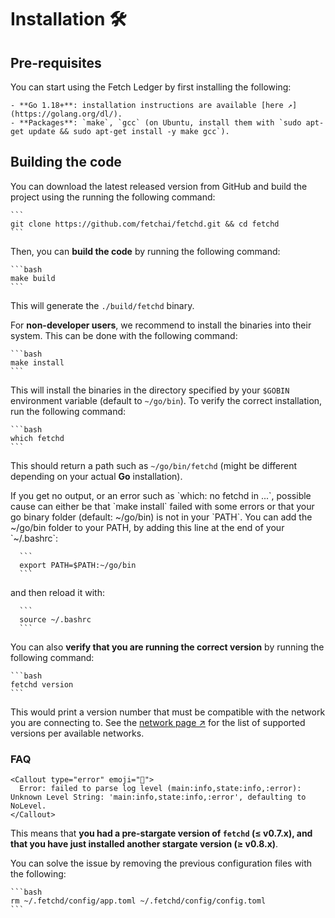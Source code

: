 
# Installation 🛠

## Pre-requisites

You can start using the Fetch Ledger by first installing the following:

    - **Go 1.18+**: installation instructions are available [here ↗️](https://golang.org/dl/).
    - **Packages**: `make`, `gcc` (on Ubuntu, install them with `sudo apt-get update && sudo apt-get install -y make gcc`).

## Building the code

You can download the latest released version from GitHub and build the project using the running the following command:

    ```
    git clone https://github.com/fetchai/fetchd.git && cd fetchd
    ```

Then, you can **build the code** by running the following command:

    ```bash
    make build
    ```

This will generate the `./build/fetchd` binary.

For **non-developer users**, we recommend to install the binaries into their system. This can be done with the following command:

    ```bash
    make install
    ```

This will install the binaries in the directory specified by your `$GOBIN` environment variable (default to `~/go/bin`). To verify the correct installation, run the following command:

    ```bash
    which fetchd
    ```

This should return a path such as `~/go/bin/fetchd` (might be different depending on your actual **Go** installation).

<Callout type="warning" emoji="⚠️">
  If you get no output, or an error such as `which: no fetchd in ...`, possible cause can either be that `make install` failed with some errors or that your go binary folder (default: ~/go/bin) is not in your `PATH`. You can add the ~/go/bin folder to your PATH, by adding this line at the end of your `~/.bashrc`:

      ```
      export PATH=$PATH:~/go/bin
      ```

  and then reload it with:

      ```
      source ~/.bashrc
      ```
</Callout>

You can also **verify that you are running the correct version** by running the following command:

    ```bash
    fetchd version
    ```

This would print a version number that must be compatible with the network you are connecting to. See the [network page ↗️](/references/fetch-network/ledger/active-networks) for the list of supported versions per available networks.

### FAQ

    <Callout type="error" emoji="️🚫">
      Error: failed to parse log level (main:info,state:info,:error): Unknown Level String: 'main:info,state:info,:error', defaulting to NoLevel.
    </Callout>

This means that **you had a pre-stargate version of `fetchd` (≤ v0.7.x), and that you have just installed another stargate version (≥ v0.8.x)**.

You can solve the issue by removing the previous configuration files with the following:

    ```bash
    rm ~/.fetchd/config/app.toml ~/.fetchd/config/config.toml
    ```
